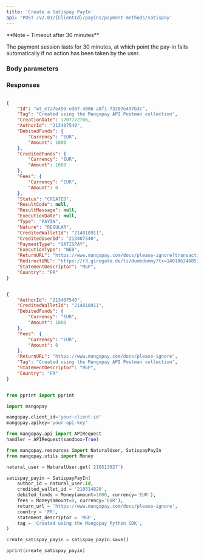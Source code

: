 ```yaml
---
title: 'Create a Satispay PayIn'  
api: 'POST /v2.01/{ClientId}/payins/payment-methods/satispay'  
---
```


  

<Note>  
**Note – Timeout after 30 minutes** 
  
The payment session lasts for 30 minutes, at which point the pay-in fails automatically if no action has been taken by the user.  
</Note>  

### Body parameters  

<AuthorId />  

<CreditedWalletId />  

<DebitedFunds2 />  

<Fees1 />  

<ReturnURL />  

<Tag />  

<StatementDescriptor />  

<Country3 />  

<ProfilingAttemptReference />  

### Responses  

<AccordionGroup><Accordion title="200 - Created">  

<IdResponse />  

<TagResponse />  

<CreationDateResponse />  

<AuthorIdResponse />  

<DebitedFunds2Response />  

<CreditedFunds2Response />  

<Fees1Response />  

<Status2Response />  

<ResultCodeResponse />  

<ResultMessageResponse />  

<ExecutionDateResponse />  

<TypeResponse />  

<NatureResponse />  

<CreditedWalletIdResponse />  

<CreditedUserIdResponse />  

<PaymentType7Response />  

<ExecutionTypeResponse />  

<ReturnURLResponse />  

<StatementDescriptorResponse />  

<Country3Response /></Accordion></AccordionGroup>  

<ResponseExample>  

```json 200 - Created  

{
    "Id": "wt_e7a7e499-ed07-4086-a8f1-73207e497b3c",
    "Tag": "Created using the Mangopay API Postman collection",
    "CreationDate": 1707772706,
    "AuthorId": "213407540",
    "DebitedFunds": {
        "Currency": "EUR",
        "Amount": 1000
    },
    "CreditedFunds": {
        "Currency": "EUR",
        "Amount": 1000
    },
    "Fees": {
        "Currency": "EUR",
        "Amount": 0
    },
    "Status": "CREATED",
    "ResultCode": null,
    "ResultMessage": null,
    "ExecutionDate": null,
    "Type": "PAYIN",
    "Nature": "REGULAR",
    "CreditedWalletId": "214818911",
    "CreditedUserId": "213407540",
    "PaymentType": "SATISPAY",
    "ExecutionType": "WEB",
    "ReturnURL": "https://www.mangopay.com/docs/please-ignore?transactionId=wt_e7a7e499-ed07-4086-a8f1-73207e497b3c",
    "RedirectURL": "https://r3.girogate.de/ti/dumbdummy?tx=140186246851&rs=pJm8rdr5445tSOGD5vWL5HPkSDbt7wYR&cs=3726012989f6fc7cbefca757f6f109dc4b06fdf17c29a48c9c88abf1ab5c22f7",
    "StatementDescriptor": "MGP",
    "Country": "FR"
}  

 ```  

</ResponseExample>  

<RequestExample>  
  
```json REST  

{
    "AuthorId": "213407540",
    "CreditedWalletId": "214818911",
    "DebitedFunds": {
        "Currency": "EUR",
        "Amount": 1000
    },
    "Fees": {
        "Currency": "EUR",
        "Amount": 0
    },
    "ReturnURL": "https://www.mangopay.com/docs/please-ignore",
    "Tag": "Created using the Mangopay API Postman collection",
    "StatementDescriptor": "MGP",
    "Country": "FR"
}  
```  

  
```python Python  

from pprint import pprint

import mangopay

mangopay.client_id='your-client-id'
mangopay.apikey='your-api-key'

from mangopay.api import APIRequest
handler = APIRequest(sandbox=True)

from mangopay.resources import NaturalUser, SatispayPayIn
from mangopay.utils import Money

natural_user = NaturalUser.get('210513027')

satispay_payin = SatispayPayIn(
    author_id = natural_user.id,
    credited_wallet_id = '210514820',
    debited_funds = Money(amount=1000, currency='EUR'),
    fees = Money(amount=0, currency='EUR'),
    return_url = 'https://www.mangopay.com/docs/please-ignore',
    country = 'FR',
    statement_descriptor = 'MGP',
    tag = 'Created using the Mangopay Python SDK',
)

create_satispay_payin = satispay_payin.save()

pprint(create_satispay_payin)  
```  

  
</RequestExample>